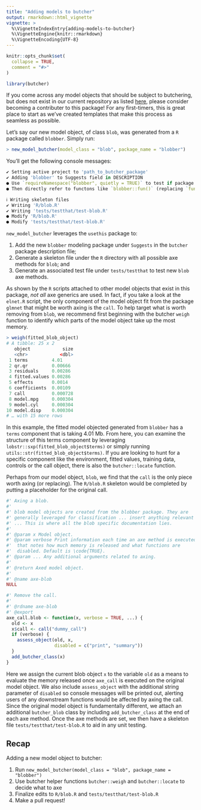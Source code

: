 ```yaml
---
title: "Adding models to butcher"
output: rmarkdown::html_vignette
vignette: >
  %\VignetteIndexEntry{adding-models-to-butcher}
  %\VignetteEngine{knitr::rmarkdown}
  %\VignetteEncoding{UTF-8}
---
```


```r
knitr::opts_chunk$set(
  collapse = TRUE,
  comment = "#>"
)
```

```r
library(butcher)
```

If you come across any model objects that should be subject to butchering, but does not exist in our current repository as listed [here](https://tidymodels.github.io/parsnip/articles/articles/Models.html), please consider becoming a contributer to this package! For any first-timers, this is great place to start as we've created templates that make this process as seamless as possible. 

Let's say our new model object, of class `blob`, was generated from a `R` package called `blobber`. Simply run: 

```r
> new_model_butcher(model_class = "blob", package_name = "blobber")
```

You'll get the following console messages:

```r
✔ Setting active project to 'path_to_butcher_package'
✔ Adding 'blobber' to Suggests field in DESCRIPTION
● Use `requireNamespace("blobber", quietly = TRUE)` to test if package is installed
● Then directly refer to functons like `blobber::fun()` (replacing `fun()`).

ℹ Writing skeleton files
✔ Writing 'R/blob.R'
✔ Writing 'tests/testthat/test-blob.R'
● Modify 'R/blob.R'
● Modify 'tests/testthat/test-blob.R'
```

`new_model_butcher` leverages the `usethis` package to: 

1. Add the new `blobber` modeling package under `Suggests` in the `butcher` package description file;
2. Generate a skeleton file under the `R` directory with all possible axe methods for `blob`; and
3. Generate an associated test file under `tests/testthat` to test new `blob` axe methods. 

As shown by the `R` scripts attached to other model objects that exist in this package, *not all* axe generics are used. In fact, if you take a look at the `elnet.R` script, the only component of the model object fit from the package `glmnet` that might be worth axing is the `call`. To help target what is worth removing from `blob`, we recommend first beginning with the butcher `weigh` function to identify which parts of the model object take up the most memory. 

```r
> weigh(fitted_blob_object)
# A tibble: 25 x 2
   object            size
   <chr>            <dbl>
 1 terms         4.01    
 2 qr.qr         0.00666 
 3 residuals     0.00286 
 4 fitted.values 0.00286 
 5 effects       0.0014  
 6 coefficients  0.00109 
 7 call          0.000728
 8 model.mpg     0.000304
 9 model.cyl     0.000304
10 model.disp    0.000304
# … with 15 more rows
```

In this example, the fitted model objected generated from `blobber` has a `terms` component that is taking 4.01 Mb. From here, you can examine the structure of this terms component by leveraging `lobstr::sxp(fitted_blob_object$terms)` or simply running `utils::str(fitted_blob_object$terms)`. If you are looking to hunt for a specific component like the environment, fitted values, training data, controls or the call object, there is also the `butcher::locate` function. 

Perhaps from our model object, `blob`, we find that the `call` is the only piece worth axing (or replacing). The `R/blob.R` skeleton would be completed by putting a placeholder for the original call. 

```r
#' Axing a blob.
#'
#' blob model objects are created from the blobber package. They are
#' generally leveraged for classification ... insert anything relevant 
#' ... This is where all the blob specific documentation lies.
#'
#' @param x Model object.
#' @param verbose Print information each time an axe method is executed
#'  that notes how much memory is released and what functions are
#'  disabled. Default is \code{TRUE}.
#' @param ... Any additional arguments related to axing.
#'
#' @return Axed model object.
#'
#' @name axe-blob
NULL

#' Remove the call.
#'
#' @rdname axe-blob
#' @export
axe_call.blob <- function(x, verbose = TRUE, ...) {
  old <- x
  x$call <- call("dummy_call")
  if (verbose) {
    assess_object(old, x,
                  disabled = c("print", "summary"))
  }
  add_butcher_class(x)
}
```

Here we assign the current blob object `x` to the variable `old` as a means to evaluate the memory released once `axe_call` is executed on the original model object. We also include `assess_object` with the additional string parameter of `disabled` so console messages will be printed out, alerting users of any downstream functions would be affected by axing the call. Since the original model object is fundamentally different, we attach an additional `butcher_blob` class by including `add_butcher_class` at the end of each axe method. Once the axe methods are set, we then have a skeleton file `tests/testthat/test-blob.R` to aid in any unit testing. 

## Recap

Adding a new model object to butcher:

1) Run `new_model_butcher(model_class = "blob", package_name = "blobber")`
2) Use butcher helper functions `butcher::weigh` and `butcher::locate` to decide what to axe
3) Finalize edits to `R/blob.R` and `tests/testthat/test-blob.R` 
4) Make a pull request! 

